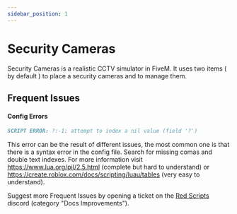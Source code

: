 ```yaml
---
sidebar_position: 1
---
```


# Security Cameras

<ButtonFlex>
    <LegacyButton />
    <WIPButton />
</ButtonFlex>
<SplitLine />

Security Cameras is a realistic CCTV simulator in FiveM. It uses two items ( by default ) to place a security cameras and to manage them.

## Frequent Issues

#### Config Errors

```markdown title="Most common error"
SCRIPT ERROR: ?:-1: attempt to index a nil value (field '?')
```

This error can be the result of different issues, the most common one is that there is a syntax error in the config file.
Search for missing comas and double text indexes. For more information visit https://www.lua.org/pil/2.5.html (complete but hard to understand) or https://create.roblox.com/docs/scripting/luau/tables (very easy to understand).

Suggest more Frequent Issues by opening a ticket on the [Red Scripts](https://discord.com/invite/2rYAP5naHy) discord (category "Docs Improvements").